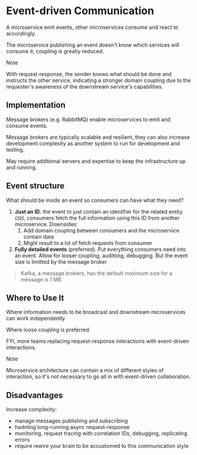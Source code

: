 # Event-driven Communication

A microservice emit events, other microservices consume and react to accordingly.

The microservice publishing an event doesn't know which services will consume it, coupling is greatly reduced.

> [!NOTE]
> With request-response, the sender knows what should be done and instructs the other service, indicating a stronger domain coupling due to the requester's awareness of the downstream service's capabilities.

## Implementation

Message brokers (e.g. RabbitMQ) enable microservices to emit and consume events.

Message brokers are typically scalable and resilient, they can also increase development complexity as another system to run for development and testing.

May require additional servers and expertise to keep the infrastructure up and running.


## Event structure

What should be inside an event so consumers can have what they need?

1. **Just an ID**: the event to just contain an identifier for the related entity (`ID`), consumers fetch the full information using this ID from another microservice. Downsides:
   1. Add domain coupling between consumers and the microservice contain data
   2. Might result to a lot of fetch requests from consumer
2. **Fully detailed events** (preferred). Put everything consumers need into an event. Allow for looser coupling, auditting, debugging. But the event size is limitted by the message broker

> Kafka, a message brokers, has the default maximum size for a message is 1 MB

## Where to Use It

Where information needs to be broadcast and downstream microservices can work independently.

Where loose coupling is preferred.

FYI, more teams replacing request-response interactions with event-driven interactions.

> [!NOTE]
> Microservice architecture can contain a mix of different styles of interaction, so it's not necessary to go all in with event-driven collaboration.

## Disadvantages

Increase complexity:
- manage messages publishing and subscribing
- hadnling long-running async request-response
- monitoring, request tracing with correlation IDs, debugging, replicating errors
- require rewire your brain to be accustomed to this communication style